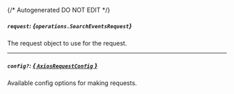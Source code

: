 {/* Autogenerated DO NOT EDIT  */}

##### `request`: *{`operations.SearchEventsRequest`}*
The request object to use for the request.
<Collapsible>
    <SearchEventsRequest/>
</Collapsible>

---
##### `config?`: [*{ `AxiosRequestConfig` }*](https://axios-http.com/docs/req_config)
Available config options for making requests.


